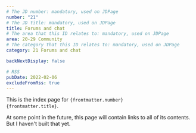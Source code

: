 ```yaml
---
# The JD number: mandatory, used on JDPage
number: "21"
# The JD title: mandatory, used on JDPage
title: Forums and chat
# The area that this ID relates to: mandatory, used on JDPage
area: 20-29 Community
# The category that this ID relates to: mandatory, used on JDPage
category: 21 Forums and chat

backNextDisplay: false

# RSS
pubDate: 2022-02-06
excludeFromRss: true
---
```


This is the index page for <code>{frontmatter.number} {frontmatter.title}</code>.

At some point in the future, this page will contain links to all of its contents. But I haven't built that yet.
